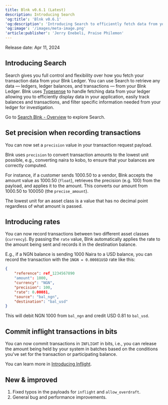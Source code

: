 ```yaml
---
title: Blnk v0.6.1 (Latest)
description: Introducing Search
'og:title': 'Blnk v0.6.1'
'og:description': 'Introducing Search to efficiently fetch data from your Blnk ledger, and we improved transaction with two new parameters — rates and precision'
'og:image': '/images/meta-image.png'
'article:publisher': 'Jerry Enebeli, Praise Philemon'
---
```


Release date: Apr 11, 2024
## Introducing Search
	
Search gives you full control and flexibility over how you fetch your transaction data from your Blnk Ledger. You can use Search to retrieve any data — ledgers, ledger balances, and transactions — from your Blnk Ledger. Blnk uses [Typesense](https://typesense.org) to handle fetching data from your ledger allowing you to efficiently display data in your application, easily track balances and transactions, and filter specific information needed from your ledger for investigation.
	
Go to [Search Blnk - Overview](/ledger/tutorial/search/overview) to explore Search.

## Set precision when recording transactions

You can now set a `precision` value in your transaction request payload.

Blnk uses `precision` to convert transaction amounts to the lowest unit possible, e.g., converting naira to kobo, to ensure that your balances are correctly computed. 

For instance, if a customer sends 1000.50 to a vendor, Blnk accepts the amount value as 1000.50 (`float`), retrieves the precision (e.g. 100) from the payload, and applies it to the amount. This converts our amount from 1000.50 to 100050 (the `precise_amount`).

<Tip>The lowest unit for an asset class is a value that has no decimal point regardless of what amount is passed.</Tip>

## Introducing rates

You can now record transactions between two different asset classes (`currency`). By passing the `rate` value, Blnk automatically applies the rate to the amount being sent and records it in the destination balance.

E.g., if a NGN balance is sending 1000 Naira to a USD balance, you can record the transaction with the `1NGN = 0.00081USD` rate like this:

```json request
{
	"reference": ref_1234567890
	"amount": 1000,
	"currency": "NGN",
	"precision": 100,
	"rate": 0.00081,
	"source": "bal_ngn",
	"destination": "bal_usd"
}
```

This will debit NGN 1000 from `bal_ngn` and credit USD 0.81 to `bal_usd`.

## Commit inflight transactions in bits

You can now commit transactions in `INFLIGHT` in bits, i.e., you can release the amount being held by your system in batches based on the conditions you've set for the transaction or participating balance. 

You can learn more in [Introducing Inflight](/ledger/tutorial/inflight).

## New & improved
1. Fixed typos in the payloads for `inflight` and `allow_overdraft`.
2. General bug and performance improvements.